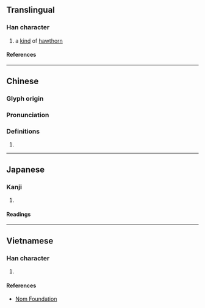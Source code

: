 {{character info/new}}
==Translingual==

===Han character===
{{Han char|rn=75|rad=木|as=11|sn=15|four=41917|canj=DYPM|ids=⿰木虘}}

# a [[kind]] of [[hawthorn]]

====References====
{{Han ref|kx=0550.190|dkj=15449|dj=0938.110|hdz=21278.110|uh=6A1D}}

----

==Chinese==
{{zh-forms}}

===Glyph origin===
{{Han etym}}

===Pronunciation===
{{zh-pron
|m=zhā
|c=zaa1
|mc=y
|oc=y
|ma=
|cat=n
}}

===Definitions===
{{zh-hanzi}}

# {{rfdef|lang=zh}}

----

==Japanese==

===Kanji===
{{ja-kanji|grade=|rs=木11}}

# {{defn|lang=ja|sort=木11}}

====Readings====
{{ja-readings
|on=さ, しゃ
|kun=こぼけ
}}

----

==Vietnamese==

===Han character===
{{vi-readings|rs=木11|reading=tra}}

# {{defn|lang=vi|sort=木11}}

====References====
* [http://nomfoundation.org/common/nom_details.php?codepoint=6a1d Nom Foundation]